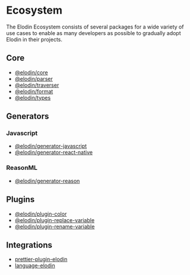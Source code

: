 

# Ecosystem

The Elodin Ecosystem consists of several packages for a wide variety of use cases to enable as many developers as possible to gradually adopt Elodin in their projects.

## Core

- [@elodin/core](/docs/api/core)
- [@elodin/parser](/docs/api/parser)
- [@elodin/traverser](/docs/api/traverser)
- [@elodin/format](/docs/api/format)
- [@elodin/types](/docs/api/types)

## Generators

### Javascript

- [@elodin/generator-javascript](/docs/targets/javascript)
- [@elodin/generator-react-native](/docs/targets/javascript/react-native)

### ReasonML

- [@elodin/generator-reason](/docs/targets/reason/css-in-reason)

## Plugins

- [@elodin/plugin-color](/docs/plugins/color)
- [@elodin/plugin-replace-variable](docs/plugins/replace-variable)
- [@elodin/plugin-rename-variable](docs/plugins/rename-variable)

## Integrations

- [prettier-plugin-elodin](https://github.com/robinweser/elodin/tree/master/packages/prettier-plugin-elodin)
- [language-elodin](https://marketplace.visualstudio.com/items?itemName=robinweser.language-elodin)
